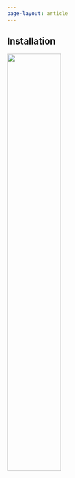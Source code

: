 ---
page-layout: article
---

::: {.callout-note collapse="true" icon="false"}
## Installation

<!-- ![](img/banniere_installer_r_rstudio.png){width="50%"} -->

[![](img/banniere_installer_r_rstudio.png){width="50%"}](https://ateliers-codons.netlify.app/posts/01-installer-r-et-rstudio/) <!-- ![](img/banniere_installer_r_rstudio.png){width="50%"}(https://codons.netlify.app/posts/premiers-pas-avec-r/) -->
:::
